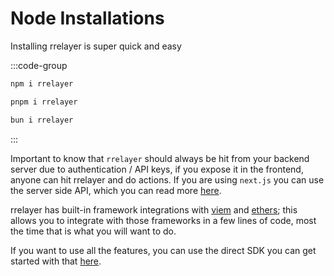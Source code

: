 # Node Installations

Installing rrelayer is super quick and easy

:::code-group

```bash [npm]
npm i rrelayer
```

```bash [pnpm]
pnpm i rrelayer
```

```bash [bun]
bun i rrelayer
```

:::

Important to know that `rrelayer` should always be hit from your backend server due to authentication / API keys,
if you expose it in the frontend, anyone can hit rrelayer and do actions.
If you are using `next.js` you can use the server side API, which you can read more [here](https://nextjs.org/docs/pages/building-your-application/routing/api-routes).

rrelayer has built-in framework integrations with [viem](/integration/sdk/framework-guides/typescript/viem) and [ethers](/integration/sdk/framework-guides/typescript/ethers);
this allows you to integrate with those frameworks in a few lines of code, most the time that is what you will want to do.

If you want to use all the features, you can use the direct SDK you can get started with that [here](/integration/sdk/create-client-authentication/node).
